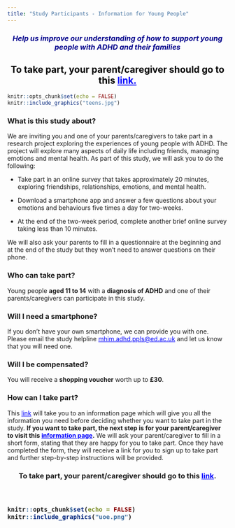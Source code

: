 ```yaml
---
title: "Study Participants - Information for Young People"
---
```

<h3 style="text-align: center;"><span style="color:darkblue">*Help us improve our understanding of how to support young people with ADHD and their families*</span></h3> 

<h2 style="text-align: center;"><span style="color:black">To take part, your parent/caregiver should go to this <a href="https://edinburgh.eu.qualtrics.com/jfe/form/SV_2s1Mi7y4S35VP3o" style="color: blue;">link.</a></span></h2>  

```r
knitr::opts_chunk$set(echo = FALSE)
knitr::include_graphics("teens.jpg")
``` 

### What is this study about?
We are inviting you and one of your parents/caregivers to take part in a research project exploring the experiences of young people with ADHD. The project will explore many aspects of daily life including friends, managing emotions and mental health. As part of this study, we will ask you to do the following:

-	Take part in an online survey that takes approximately 20 minutes, exploring friendships, relationships, emotions, and mental health.

-	Download a smartphone app and answer a few questions about your emotions and behaviours five times a day for two-weeks.

-	At the end of the two-week period, complete another brief online survey taking less than 10 minutes.

We will also ask your parents to fill in a questionnaire at the beginning and at the end of the study but they won’t need to answer questions on their phone.


### Who can take part?
Young people **aged 11 to 14** with a **diagnosis of ADHD** and one of their parents/caregivers can participate in this study.

### Will I need a smartphone?
If you don't have your own smartphone, we can provide you with one. Please email the study helpline <a href="mailto:mhim.adhd.ppls@ed.ac.uk" style="color: blue;">mhim.adhd.ppls@ed.ac.uk</a> and let us know that you will need one.

### Will I be compensated?
You will receive a **shopping voucher** worth up to **£30**.

### How can I take part?

This <a href="https://edinburgh.eu.qualtrics.com/CP/File.php?F=F_xAPUl6NG6rs9lFA" style="color: blue;">link</a> will take you to an information page which will give you all the information you need before deciding whether you want to take part in the study. **If you want to take part, the next step is for your parent/caregiver to visit this <a href="https://edinburgh.eu.qualtrics.com/jfe/form/SV_2s1Mi7y4S35VP3o" style="color: blue;">information page</a>.** We will ask your parent/caregiver to fill in a short form, stating that they are happy for you to take part. Once they have completed the form, they will receive a link for you to sign up to take part and further step-by-step instructions will be provided.

<h3 style="text-align: center;">**To take part, your parent/caregiver should go to this <a href="https://edinburgh.eu.qualtrics.com/jfe/form/SV_2s1Mi7y4S35VP3o" style="color: blue;">link</a>**.<h3> 

&nbsp;<br>

```r
knitr::opts_chunk$set(echo = FALSE)
knitr::include_graphics("uoe.png")
``` 
